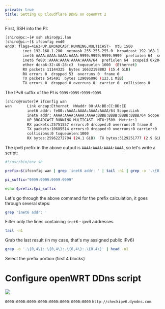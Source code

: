 ```yaml
---
private: true
title: Setting up Cloudflare DDNS on openWrt 2
---
```




First, SSH into the PI:


```sh
[shiro@pc:~]# ssh shiro@pi.lan
[shiro@pi:~]$ ifconfig end0
end0: flags=4163<UP,BROADCAST,RUNNING,MULTICAST>  mtu 1500
        inet 192.168.1.200  netmask 255.255.255.0  broadcast 192.168.1.255
        inet6 AAAA:AAAA:AAAA:AAAA:9999:9999:9999:9999  prefixlen 64  scopeid 0x0<global>
        inet6 fe80::AAAA:AAAA:AAAA:AAAA/64  prefixlen 64  scopeid 0x20<link>
        ether dc:a6:32:46:28:c3  txqueuelen 1000  (Ethernet)
        RX packets 11144325  bytes 16632198802 (15.4 GiB)
        RX errors 0  dropped 53  overruns 0  frame 0
        TX packets 545491  bytes 129096096 (123.1 MiB)
        TX errors 0  dropped 0 overruns 0  carrier 0  collisions 0
```

The IPv6 suffix of the PI is `9999:9999:9999:9999`.

```sh
[shiro@router]# ifconfig wan
wan       Link encap:Ethernet  HWaddr 00:AA:BB:CC:DD:EE
          inet6 addr: fe80::AAAA:AAAA:AAAA:AAAA/64 Scope:Link
          inet6 addr: AAAA:AAAA:AAAA:AAAA:BBBB:BBBB:BBBB:BBBB/64 Scope:Global
          UP BROADCAST RUNNING MULTICAST  MTU:1500  Metric:1
          RX packets:25751557 errors:0 dropped:0 overruns:0 frame:0
          TX packets:10685514 errors:0 dropped:0 overruns:0 carrier:0
          collisions:0 txqueuelen:1000
          RX bytes:25962272704 (24.1 GiB)  TX bytes:3129251777 (2.9 GiB)
```

The ipv6 prefix in the above output is `AAAA:AAAA:AAAA:AAAA`, so let's write a script:

```sh
#!/usr/bin/env sh

prefix=$(ifconfig wan | grep 'inet6 addr: ' | tail -n1 | grep -o '.\{0,4\}:.\{0,4\}:.\{0,4\}:.\{0,4\}' | head -n1)

pi_suffix="9999:9999:9999:9999"

echo $prefix:$pi_suffix
```

Let's go through the above command for the prefix calculation, it goes through several steps:

```sh
grep 'inet6 addr: '
```
Filter only the lines containing `inet6` - ipv6 addresses

```sh
tail -n1
```
Grab the last result (in my case, that's my assigned public IPv6)

```sh
grep -o '.\{0,4\}:.\{0,4\}:.\{0,4\}:.\{0,4\}' | head -n1
```
Select the prefix portion (first 4 blocks)


# Configure openWRT DDns script

<Img
src={configImg}
caption="foo"
/>



`0000:0000:0000:0000:0000:0000:0000:0000`
`http://checkipv6.dyndns.com`
